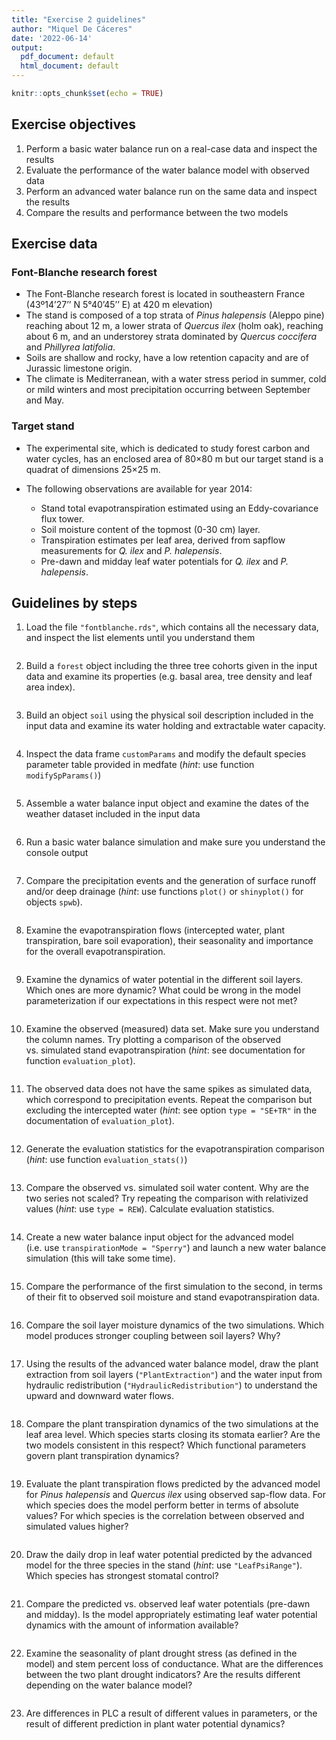 ```yaml
---
title: "Exercise 2 guidelines"
author: "Miquel De Cáceres"
date: '2022-06-14'
output:
  pdf_document: default
  html_document: default
---
```


```r
knitr::opts_chunk$set(echo = TRUE)
```



## Exercise objectives

  1. Perform a basic water balance run on a real-case data and inspect the results
  2. Evaluate the performance of the water balance model with observed data
  3. Perform an advanced water balance run on the same data and inspect the results
  4. Compare the results and performance between the two models
  

## Exercise data
### Font-Blanche research forest

 + The Font-Blanche research forest is located in southeastern France (43º14'27'' N 5°40'45'' E) at 420 m elevation)
 + The stand is composed of a top strata of *Pinus halepensis* (Aleppo pine) reaching about 12 m, a lower strata of *Quercus ilex* (holm oak), reaching about 6 m, and an understorey strata dominated by *Quercus coccifera* and *Phillyrea latifolia*. 
 + Soils are shallow and rocky, have a low retention capacity and are of Jurassic limestone origin. 
 + The climate is Mediterranean, with a water stress period in summer, cold or mild winters and most precipitation occurring between September and May. 


### Target stand

+ The experimental site, which is dedicated to study forest carbon and water cycles, has an enclosed area of 80×80 m but our target stand is a quadrat of dimensions 25×25 m. 
+ The following observations are available for year 2014:

   + Stand total evapotranspiration estimated using an Eddy-covariance flux tower.
   + Soil moisture content of the topmost (0-30 cm) layer.
   + Transpiration estimates per leaf area, derived from sapflow measurements for *Q. ilex* and *P. halepensis*.
   + Pre-dawn and midday leaf water potentials for *Q. ilex* and *P. halepensis*.

## Guidelines by steps

1. Load the file `"fontblanche.rds"`, which contains all the necessary data, and inspect the list elements until you understand them

```r

```

2. Build a `forest` object including the three tree cohorts given in the input data and examine its properties (e.g. basal area, tree density and leaf area index).

```r

```

3. Build an object `soil` using the physical soil description included in the input data and examine its water holding and extractable water capacity.

```r

```

4. Inspect the data frame `customParams` and modify the default species parameter table provided in medfate (*hint*: use function `modifySpParams()`) 

```r

```

5. Assemble a water balance input object and examine the dates of the weather dataset included in the input data

```r

```

6. Run a basic water balance simulation and make sure you understand the console output

```r

```

7. Compare the precipitation events and the generation of surface runoff and/or deep drainage (*hint*: use functions `plot()`  or `shinyplot()` for objects `spwb`).

```r

```

8. Examine the evapotranspiration flows (intercepted water, plant transpiration, bare soil evaporation), their seasonality and importance for the overall evapotranspiration.

```r

```

9. Examine the dynamics of water potential in the different soil layers. Which ones are more dynamic? What could be wrong in the model parameterization if our expectations in this respect were not met?

```r

```

10. Examine the observed (measured) data set. Make sure you understand the column names. Try plotting a comparison of the observed vs. simulated stand evapotranspiration (*hint*: see documentation for function `evaluation_plot`). 

```r

```

11. The observed data does not have the same spikes as simulated data, which correspond to precipitation events. Repeat the comparison but excluding the intercepted water (*hint*: see option `type = "SE+TR"` in the documentation of `evaluation_plot`).

```r

```

12. Generate the evaluation statistics for the evapotranspiration comparison (*hint*: use function `evaluation_stats()`)

```r

```

13. Compare the observed vs. simulated soil water content. Why are the two series not scaled? Try repeating the comparison with relativized values (*hint*: use `type = REW`). Calculate evaluation statistics.

```r

```

14. Create a new water balance input object for the advanced model (i.e. use `transpirationMode = "Sperry"`) and launch a new water balance simulation (this will take some time).

```r

```

15. Compare the performance of the first simulation to the second, in terms of their fit to observed soil moisture and stand evapotranspiration data.

```r

```

16. Compare the soil layer moisture dynamics of the two simulations. Which model produces stronger coupling between soil layers? Why?

```r

```

17. Using the results of the advanced water balance model, draw the plant extraction from soil layers (`"PlantExtraction"`) and the water input from hydraulic redistribution (`"HydraulicRedistribution"`) to understand the upward and downward water flows.

```r

```

18. Compare the plant transpiration dynamics of the two simulations at the leaf area level. Which species starts closing its stomata earlier? Are the two models consistent in this respect? Which functional parameters govern plant transpiration dynamics?

```r

```

19. Evaluate the plant transpiration flows predicted by the advanced model for *Pinus halepensis* and *Quercus ilex* using observed sap-flow data. For which species does the model perform better in terms of absolute values? For which species is the correlation between observed and simulated values higher?

```r

```

20. Draw the daily drop in leaf water potential predicted by the advanced model for the three species in the stand (*hint*: use `"LeafPsiRange"`). Which species has strongest stomatal control?

```r

```

21. Compare the predicted vs. observed leaf water potentials (pre-dawn and midday). Is the model  appropriately estimating leaf water potential dynamics with the amount of information available?

```r

```

22. Examine the seasonality of plant drought stress (as defined in the model) and stem percent loss of conductance. What are the differences between the two plant drought indicators? Are the results different depending on the water balance model? 

```r

```

23. Are differences in PLC a result of different values in parameters, or the result of different prediction in plant water potential dynamics?

```r

```



